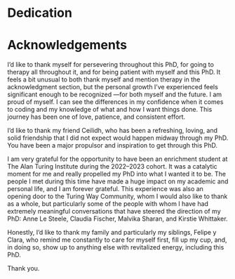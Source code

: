 # Dedication

# Acknowledgements

I'd like to thank myself for persevering throughout this PhD, for going to therapy all throughout it, and for being patient with myself and this PhD. It feels a bit unusual to both thank myself and mention therapy in the acknowledgment section, but the personal growth I’ve experienced feels significant enough to be recognized —for both myself and the future. I am proud of myself. I can see the differences in my confidence when it comes to coding and my knowledge of what and how I want things done. This journey has been one of love, patience, and consistent effort.

I'd like to thank my friend Ceilidh, who has been a refreshing, loving, and solid friendship that I did not expect would happen midway through my PhD. You have been a major propulsor and inspiration to get through this PhD.  

I am very grateful for the opportunity to have been an enrichment student at The Alan Turing Institute during the 2022–2023 cohort. It was a catalytic moment for me and really propelled my PhD into what I wanted it to be. The people I met during this time have made a huge impact on my academic and personal life, and I am forever grateful. This experience was also an opening door to the Turing Way Community, whom I would also like to thank as a whole, but particularly some of the people with whom I have had extremely meaningful conversations that have steered the direction of my PhD: Anne Le Steele, Claudia Fischer, Malvika Sharan, and Kirstie Whittaker.

Honestly, I'd like to thank my family and particularly my siblings, Felipe y Clara, who remind me constantly to care for myself first, fill up my cup, and, in doing so, show up to anything else with revitalized energy, including this PhD.

Thank you.